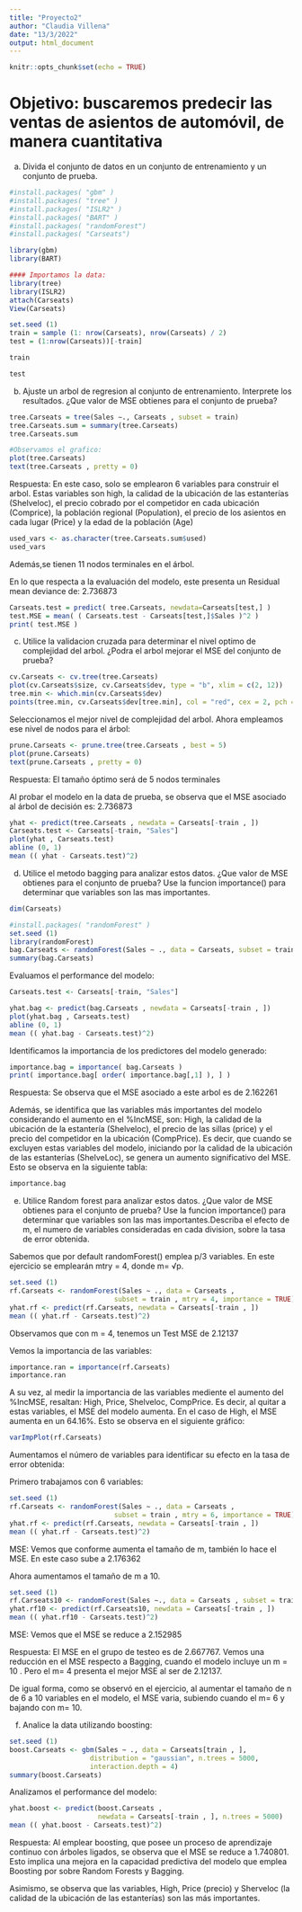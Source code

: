 ```yaml
---
title: "Proyecto2"
author: "Claudia Villena"
date: "13/3/2022"
output: html_document
---
```


```r
knitr::opts_chunk$set(echo = TRUE)
```

# Objetivo: buscaremos predecir las ventas de asientos de automóvil, de manera cuantitativa

a) Divida el conjunto de datos en un conjunto de entrenamiento y un conjunto de prueba.

```r

#install.packages( "gbm" )
#install.packages( "tree" )
#install.packages( "ISLR2" )
#install.packages( "BART" )
#install.packages( "randomForest")
#install.packages( "Carseats")

library(gbm)
library(BART)

#### Importamos la data:
library(tree)
library(ISLR2)
attach(Carseats)
View(Carseats)
```

```r
set.seed (1)
train = sample (1: nrow(Carseats), nrow(Carseats) / 2)
test = (1:nrow(Carseats))[-train]
```

```r
train
```


```r
test
```


b) Ajuste un arbol de regresion al conjunto de entrenamiento. Interprete los resultados. ¿Que valor de MSE obtienes para el conjunto de prueba?

```r
tree.Carseats = tree(Sales ∼., Carseats , subset = train)
tree.Carseats.sum = summary(tree.Carseats)
tree.Carseats.sum
```


```r
#Observamos el grafico: 
plot(tree.Carseats)
text(tree.Carseats , pretty = 0)
```

Respuesta: 
En este caso, solo se emplearon 6 variables para construir el arbol. Estas variables son high, la calidad de la ubicación de las estanterías (Shelveloc), el precio cobrado por el competidor en cada ubicación (Comprice), la población regional (Population), el precio de los asientos en cada lugar (Price) y la edad de la población (Age) 

```r
used_vars <- as.character(tree.Carseats.sum$used)
used_vars
```

Además,se tienen 11 nodos terminales en el árbol. 

En lo que respecta a la evaluación del modelo, este presenta un Residual mean deviance de: 2.736873

```r
Carseats.test = predict( tree.Carseats, newdata=Carseats[test,] )
test.MSE = mean( ( Carseats.test - Carseats[test,]$Sales )^2 )
print( test.MSE )
```


c) Utilice la validacion cruzada para determinar el nivel optimo de complejidad del arbol. ¿Podra el arbol mejorar el MSE del conjunto de prueba?

```r
cv.Carseats <- cv.tree(tree.Carseats)
plot(cv.Carseats$size, cv.Carseats$dev, type = "b", xlim = c(2, 12))
tree.min <- which.min(cv.Carseats$dev)
points(tree.min, cv.Carseats$dev[tree.min], col = "red", cex = 2, pch = 20)
```
Seleccionamos el mejor nivel de complejidad del arbol. Ahora empleamos ese nivel de nodos para el árbol:  

```r
prune.Carseats <- prune.tree(tree.Carseats , best = 5)
plot(prune.Carseats)
text(prune.Carseats , pretty = 0)
```

Respuesta: 
El tamaño óptimo será de 5 nodos terminales 

Al probar el modelo en la data de prueba, se observa que el MSE asociado al árbol de decisión es:  2.736873

```r
yhat <- predict(tree.Carseats , newdata = Carseats[-train , ])
Carseats.test <- Carseats[-train, "Sales"]
plot(yhat , Carseats.test)
abline (0, 1)
mean (( yhat - Carseats.test)^2)
```


d) Utilice el metodo bagging para analizar estos datos. ¿Que valor de MSE obtienes para el conjunto de prueba? Use la funcion importance() para determinar que variables son las mas importantes.
```r
dim(Carseats)
```

```r
#install.packages( "randomForest" )
set.seed (1)
library(randomForest)
bag.Carseats <- randomForest(Sales ∼ ., data = Carseats, subset = train , mtry = 12, importance = TRUE)
summary(bag.Carseats)
```


Evaluamos el performance del modelo:

```r
Carseats.test <- Carseats[-train, "Sales"]

yhat.bag <- predict(bag.Carseats , newdata = Carseats[-train , ])
plot(yhat.bag , Carseats.test)
abline (0, 1)
mean (( yhat.bag - Carseats.test)^2)
```

Identificamos  la importancia de los predictores del modelo generado:

```r
importance.bag = importance( bag.Carseats )
print( importance.bag[ order( importance.bag[,1] ), ] )
```


Respuesta: 
Se observa que el MSE asociado a este arbol es de 2.162261

Además, se identifica que las variables más importantes del modelo considerando  el aumento en el %IncMSE, son: High, la calidad de la ubicación de la estantería (Shelveloc), el precio de las sillas (price) y el precio del competidor en la ubicación (CompPrice). Es decir, que cuando se excluyen estas variables del modelo, iniciando por la calidad de la ubicación de las estanterías (ShelveLoc), se genera un aumento significativo del MSE. Esto se observa en la siguiente tabla:  

```r
importance.bag
```


e) Utilice Random forest para analizar estos datos. ¿Que valor de MSE obtienes para el conjunto de prueba? Use la funcion importance() para determinar que variables son las mas importantes.Describa el efecto de m, el numero de variables consideradas en cada division, sobre la tasa de error obtenida.

Sabemos que por default randomForest() emplea p/3 variables. En este ejercicio se emplearán mtry = 4, donde m= √p. 

```r
set.seed (1)
rf.Carseats <- randomForest(Sales ∼ ., data = Carseats ,
                          subset = train , mtry = 4, importance = TRUE)
yhat.rf <- predict(rf.Carseats, newdata = Carseats[-train , ])
mean (( yhat.rf - Carseats.test)^2)
```
Observamos que con m = 4, tenemos un Test MSE  de 2.12137

Vemos la importancia de las variables: 

```r
importance.ran = importance(rf.Carseats)
importance.ran
```

A su vez, al medir la importancia de las variables mediente el aumento del %IncMSE, resaltan: High, Price, Shelveloc, CompPrice. Es decir, al quitar a estas variables, el MSE del modelo aumenta.  En el caso de High, el MSE aumenta en un 64.16%.  Esto se observa en el siguiente gráfico: 

```r
varImpPlot(rf.Carseats)
```
Aumentamos el número de variables para identificar su efecto en la tasa de error obtenida: 

Primero trabajamos con 6 variables: 
```r
set.seed (1)
rf.Carseats <- randomForest(Sales ∼ ., data = Carseats ,
                          subset = train , mtry = 6, importance = TRUE)
yhat.rf <- predict(rf.Carseats, newdata = Carseats[-train , ])
mean (( yhat.rf - Carseats.test)^2)
```
MSE:  Vemos que conforme aumenta el tamaño de m, también lo hace el MSE. En este caso sube a 2.176362

Ahora aumentamos el tamaño de m a 10.  

```r
set.seed (1)
rf.Carseats10 <- randomForest(Sales ∼., data = Carseats , subset = train , mtry = 10, importance = TRUE)
yhat.rf10 <- predict(rf.Carseats10, newdata = Carseats[-train , ])
mean (( yhat.rf10 - Carseats.test)^2)
```
MSE: Vemos que el MSE se reduce a 2.152985


Respuesta: 
El MSE en el grupo de testeo es de 2.667767. Vemos una reducción en el MSE respecto a Bagging, cuando el modelo incluye un m = 10 . Pero el m= 4 presenta el mejor MSE al ser de 2.12137. 



De igual forma, como se observó en el ejercicio, al aumentar el tamaño de n de 6 a 10 variables en el modelo, el MSE varia, subiendo cuando el m= 6 y bajando con m= 10. 

f) Analice la data utilizando boosting:

```r
set.seed (1)
boost.Carseats <- gbm(Sales ∼ ., data = Carseats[train , ],
                    distribution = "gaussian", n.trees = 5000,
                    interaction.depth = 4)
summary(boost.Carseats)
```


Analizamos el performance del modelo: 

```r
yhat.boost <- predict(boost.Carseats ,
                      newdata = Carseats[-train , ], n.trees = 5000)
mean (( yhat.boost - Carseats.test)^2)
```
Respuesta: Al emplear boosting, que posee un proceso de aprendizaje continuo con árboles ligados, se observa que el MSE se reduce a 1.740801. Esto implica una mejora en la capacidad predictiva del modelo que emplea Boosting por sobre Random Forests y Bagging.

Asimismo, se observa que las variables, High, Price (precio) y Sherveloc (la calidad de la ubicación de las estanterías) son las más importantes.
